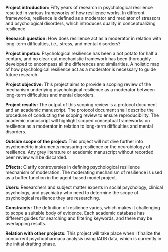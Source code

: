 **Project introduction:** Fifty years of research in psychological resilience resulted in various frameworks of how resilience works. In different frameworks, resilience is defined as a moderator and mediator of stressors and psychological disorders, which introduces duality in conceptualizing resilience.

**Research question:** How does resilience act as a moderator in relation with long-term difficulties, i.e., stress, and mental disorders?

**Project impetus:** Psychological resilience has been a hot potato for half a century, and no clear-cut mechanistic framework has been thoroughly developed to encompass all the differences and similarities. A holistic map of how psychological resilience act as a moderator is necessary to guide future research.

**Project objective:** This project aims to provide a scoping review of the mechanism underlying psychological resilience as a moderator between long-term difficulties and mental disorders.

**Project results:** The output of this scoping review is a protocol document and an academic manuscript. The protocol document shall describe the procedure of conducting the scoping review to ensure reproducibility. The academic manuscript will highlight scoped conceptual frameworks on resilience as a moderator in relation to long-term difficulties and mental disorders.

**Outside scope of the project:** This project will not dive further into psychometric instruments measuring resilience or the neurobiology of resilience. Any grey literature or academic manuscript without recorded peer review will be discarded.

**Effects:** Clarify controversies in defining psychological resilience mechanism of moderation. The moderating mechanism of resilience is used as a buffer function in the agent-based model project.

**Users:** Researchers and subject matter experts in social psychology, clinical psychology, and psychiatry who need to determine the scope of psychological resilience they are researching.

**Constraints:** The definition of resilience varies, which makes it challenging to scope a suitable body of evidence. Each academic database has different guides for searching and filtering keywords, and there may be overlapping results.

**Relation with other projects:** This project will take place when I finalize the concurrent psychopharmaca analysis using IADB data, which is currently in the initial drafting phase.


